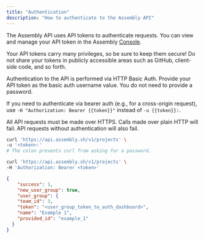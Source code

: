 ```yaml
---
title: "Authentication"
description: "How to authenticate to the Assembly API"
---
```


The Assembly API uses API tokens to authenticate requests. You can view and manage your API token in the
Assembly [Console](https://app.assembly.sh/settings/api-tokens).

Your API tokens carry many privileges, so be sure to keep them secure! Do not share your tokens in
publicly accessible areas such as GitHub, client-side code, and so forth.

Authentication to the API is performed via HTTP Basic Auth. Provide your API token as the basic auth username value.
You do not need to provide a password.

If you need to authenticate via bearer auth (e.g., for a cross-origin request),
use `-H "Authorization: Bearer {{token}}"` instead of `-u {{token}}:`.

All API requests must be made over HTTPS. Calls made over plain HTTP will fail. API requests without authentication
will also fail.

<RequestExample>
  
  ```bash Authenticated cURL Request
  curl 'https://api.assembly.sh/v1/projects' \
  -u '<token>:'
  # The colon prevents curl from asking for a password.
  ```
  
  ```bash cURL with Bearer
  curl 'https://api.assembly.sh/v1/projects' \
  -H 'Authorization: Bearer <token>'
  ```
  
</RequestExample>

[//]: # (TODO)
<ResponseExample>
```json Response Example
{
    "success": 1,
    "new_user_group": true,
    "user_group": {
    "team_id": 3,
    "token": "<user_group_token_to_auth_dashboard>",
    "name": "Example 1",
    "provided_id": "example_1"
  }
}
```
</ResponseExample>

<Snippet file="snippet-assembly-sdk.mdx"/>
